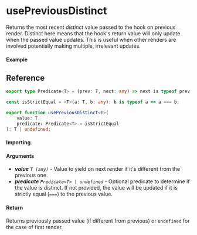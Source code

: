 
<Meta title="State/usePreviousDistinct" component={Example} />

# usePreviousDistinct

Returns the most recent _distinct_ value passed to the hook on previous render. Distinct here means
that the hook's return value will only update when the passed value updates. This is useful when
other renders are involved potentially making multiple, irrelevant updates.

#### Example

<Canvas>
	<Story story={Example} inline />
</Canvas>

## Reference

```ts
export type Predicate<T> = (prev: T, next: any) => next is typeof prev;

const isStrictEqual = <T>(a: T, b: any): b is typeof a => a === b;

export function usePreviousDistinct<T>(
	value: T,
	predicate: Predicate<T> = isStrictEqual
): T | undefined;
```

#### Importing

<ImportPath />

#### Arguments

- _**value**_ _`T (any)`_ - Value to yield on next render if it's different from the previous one.
- _**predicate**_ _`Predicate<T> | undefined`_ - Optional predicate to determine if the value is
  distinct. If not provided, the value will be updated if it is strictly equal (`===`) to the
  previous value.

#### Return

Returns previously passed value (if different from previous) or `undefined` for the case of first
render.
